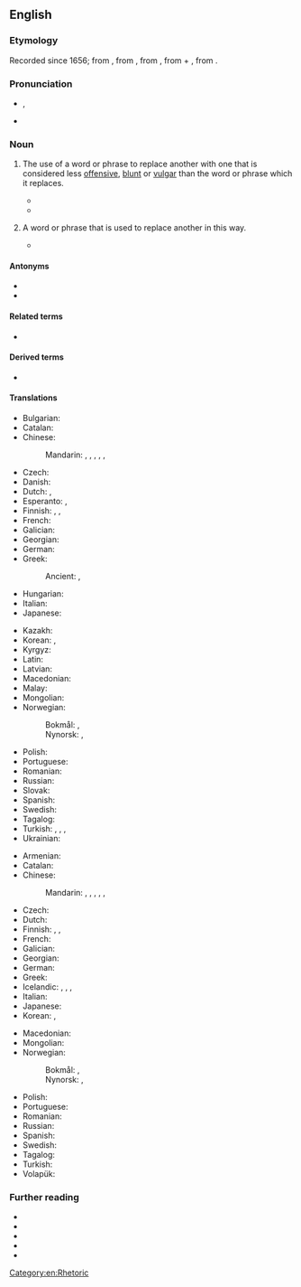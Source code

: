 ==English==

===Etymology===
{{PIE root|en|bʰeh₂|id=speak}}
Recorded since 1656; from {{der|en|grc|εὐφημισμός}}, from {{m|grc|εὐφημίζω}}, from {{m|grc|εὔφημος||uttering sound of good omen, abstaining from inauspicious words}}, from {{m|grc|εὖ||well}} + {{m|grc|φήμη||a voice, a prophetic voice, rumor, talk}}, from {{m|grc|φάναι||to speak, say}}.

===Pronunciation===
* {{enPR|yoo͞'fə-mĭz"(ə)m}}, {{IPA|en|/ˈjuː.fəˌmɪ.z(ə)m/}}
* {{audio|en|en-us-euphemism.ogg|Audio (US)}}

===Noun===
{{examples|examples=
* ''[[fib]]'' for ''[[lie#noun_2|lie]]''
* ''[[correctional facility]]'' for ''[[prison]]'' (compare [[dysphemism]]: ''[[slammer]]'')
* ''[[sleep with|sleep (with)]]'' for ''[[have sex|have sex (with)]]'' (compare [[dysphemism]]s: ''[[bang]]'', ''[[fuck]]'')
* ''[[pass away]]'' for ''[[die#verb|die]]''
* ''vertically challenged'' for ''[[short]]'' (physical stature; compare [[dysphemism]]s: ''[[midget]]'', ''[[dwarf]]'')
}}
{{en-noun|~}}

# {{lb|en|uncountable}} The use of a word or phrase to replace another with one that is considered less [[offensive]], [[blunt]] or [[vulgar]] than the word or phrase which it replaces.
#* {{quote-book|en|year=a. 1803|author=[[w:James Beattie (poet)|James Beattie]]|chapter=Of Rhetorick|title=Elements of Moral Science|volume=III|location=Philadelphia|publisher=Hopkins and Earle|year_published=1809|section=I|page=118|pageurl=https://books.google.com/books?id=X887AQAAIAAJ&pg=PA118|passage=Akin to it [litotes] is '''euphemism,''' which may be applied to the same purpose.}}
#* {{quote-journal
|en
|journal=LA Times
|url=https://www.latimes.com/opinion/story/2019-07-25/concentration-camps-border-holocaust-alexandria-ocasio-cortez
|title=Op-Ed: I’m Jewish and I don’t say this lightly: ‘Never again’ is right now in America
|author=David J. Ulin
|date=2019-7-26
|passage=In 1946, George Orwell addressed the relationship of language to reality and suggested that '''euphemism''', not imperfect analogy, was the real danger. If we don’t use shocking language to describe a shocking circumstance, can we truly recognize what is happening?}}
# {{lb|en|countable}} A word or phrase that is used to replace another in this way.
#* {{quote-book|en|year=a. 1803|author=[[w:James Beattie (poet)|James Beattie]]|chapter=Of Rhetorick|title=Elements of Moral Science|volume=III|location=Philadelphia|publisher=Hopkins and Earle|year_published=1809|section=I|page=118|pageurl=https://books.google.com/books?id=X887AQAAIAAJ&pg=PA118|passage=When it is said of the martyr [[w:Saint Stephen|St. Stephen]], that “he fell asleep,” instead of—he died, the '''euphemism''' partakes of the nature of metaphor, intimating a resemblance between sleep and the death of such a person.}}

====Antonyms====
* {{l|en|dysphemism}}
* {{l|en|expletive}}

====Related terms====
* {{l|en|euphemistic}}

====Derived terms====
* {{l|en|youthemism}}

====Translations====
{{trans-top|use of a word or phrase to replace another word with one considered less offensive}}
* Bulgarian: {{t|bg|евфеми́зъм|m|sc=Cyrl}}
* Catalan: {{t|ca|eufemisme|m}}
* Chinese:
*: Mandarin: {{t+|cmn|委婉語|sc=Hani}}, {{t+|cmn|委婉语|tr=wěiwǎnyǔ|sc=Hani}}, {{t+|cmn|婉辭|sc=Hani}}, {{t+|cmn|婉辞|tr=wǎncí|sc=Hani}}, {{t+|cmn|婉詞|sc=Hani}}, {{t+|cmn|婉词|tr=wǎncí|sc=Hani}}
* Czech: {{t+|cs|eufemismus|m}}
* Danish: {{t+|da|eufemisme}}
* Dutch: {{t|nl|verbloeming}}, {{t+|nl|eufemisme|n}}
* Esperanto: {{t+|eo|eŭfemismo}}, {{t|eo|evitvorto}}
* Finnish: {{t+|fi|kiertoilmaus}}, {{t+|fi|kiertoilmaisu}}, {{t+|fi|eufemismi}}
* French: {{t+|fr|euphémisme|m}}
* Galician: {{t|gl|eufemismo|m}}
* Georgian: {{t|ka|ევფემიზმი}}
* German: {{t+|de|Euphemismus|m}}
* Greek: {{t+|el|ευφημισμός|m}}
*: Ancient: {{t|grc|εὐφημισμός|m}}, {{t|grc|ὑποκόρισμα|n}}
* Hungarian: {{t+|hu|eufemizmus}}
* Italian: {{t+|it|eufemismo|m}}
* Japanese: {{t|ja|婉曲法|tr=えんきょくほう, enkyokuhō}}
{{trans-mid}}
* Kazakh: {{t|kk|эвфемизм}}
* Korean: {{t+|ko|완곡어법}}, {{t|ko|[[돌리다|돌려]] [[말하기]]}}
* Kyrgyz: {{t|ky|эвфемизм}}
* Latin: {{t|la|euphemismus|m}}
* Latvian: {{t|lv|eifēmisms|f}}
* Macedonian: {{t|mk|еуфеми́зам|m}}
* Malay: {{t|ms|bahasa halus}}
* Mongolian: {{t+|mn|цээрлэл|sc=Cyrl}}
* Norwegian:
*: Bokmål: {{t+|nb|eufemisme|m}}, {{t+|nb|evfemisme|m}}
*: Nynorsk: {{t|nn|eufemisme|m}}, {{t|nn|evfemisme|m}}
* Polish: {{t+|pl|eufemizm|m}}
* Portuguese: {{t+|pt|eufemismo|m}}
* Romanian: {{t+|ro|eufemism|n}}
* Russian: {{t+|ru|эвфеми́зм}}
* Slovak: {{t|sk|eufemizmus|m}}
* Spanish: {{t+|es|eufemismo|m}}
* Swedish: {{t+|sv|eufemism|c}}
* Tagalog: {{t|tl|pahiman}}
* Turkish: {{t+|tr|örtmece}}, {{t+|tr|edebikelam}}, {{t|tr|hüsnükelam|}}, {{t|tr|hüsnütabir}}
* Ukrainian: {{t+|uk|евфемі́зм|m|sc=Cyrl}}
{{trans-bottom}}

{{trans-top|word or phrase that is used to replace another in this way}}
* Armenian: {{t|hy|մեղմասացություն}}
* Catalan: {{t|ca|eufemisme|m}}
* Chinese:
*: Mandarin: {{t+|cmn|委婉語|sc=Hani}}, {{t+|cmn|委婉语|tr=wěiwǎnyǔ|sc=Hani}}, {{t+|cmn|婉辭|sc=Hani}}, {{t+|cmn|婉辞|tr=wǎncí|sc=Hani}}, {{t+|cmn|婉詞|sc=Hani}}, {{t+|cmn|婉词|tr=wǎncí|sc=Hani}}
* Czech: {{t+|cs|eufemismus|n}}
* Dutch: {{t+|nl|eufemisme|n}}
* Finnish: {{t+|fi|kiertoilmaus}}, {{t+|fi|kiertoilmaisu}}, {{t+|fi|eufemismi}}
* French: {{t+|fr|euphémisme|m}}
* Galician: {{t|gl|eufemismo|m}}
* Georgian: {{t|ka|ევფემიზმი}}
* German: {{t+|de|Euphemismus|m}}
* Greek: {{t+|el|ευφημισμός|m}}
* Icelandic: {{t|is|veigrunarorð|n}}, {{t|is|fegrunarheiti|n}}, {{t|is|skrautyrði|n}}, {{t|is|skrauthvörf|n}}
* Italian: {{t+|it|eufemismo|m}}
* Japanese: {{t|ja|婉曲表現|tr=えんきょくひょうげん, enkyoku hyōgen}}
* Korean: {{t|ko|[[완곡하다|완곡한]] [[표현]]}}, {{t|ko|완곡어}}
{{trans-mid}}
* Macedonian: {{t|mk|еуфеми́зам|m}}
* Mongolian: {{t+|mn|цээрлэл|sc=Cyrl}}
* Norwegian:
*: Bokmål: {{t+|nb|eufemisme|m}}, {{t+|nb|evfemisme|m}}
*: Nynorsk: {{t|nn|eufemisme|m}}, {{t|nn|evfemisme|m}}
* Polish: {{t+|pl|eufemizm|m}}
* Portuguese: {{t+|pt|eufemismo|m}}
* Romanian: {{t+|ro|eufemism|n}}
* Russian: {{t+|ru|эвфеми́зм|m}}
* Spanish: {{t+|es|eufemismo|m}}
* Swedish: {{t+|sv|eufemism|c}}
* Tagalog: {{t|tl|pahiman}}
* Turkish: {{t+|tr|edebikelam}}
* Volapük: {{t|vo|föemot}}
{{trans-bottom}}

===Further reading===
* {{pedialite}}
* {{Wikisource1911Enc Citation|Euphemism}}
* {{R:Webster 1913}}
* {{R:Century 1911}}
* {{R:OneLook}}

[[Category:en:Rhetoric]]